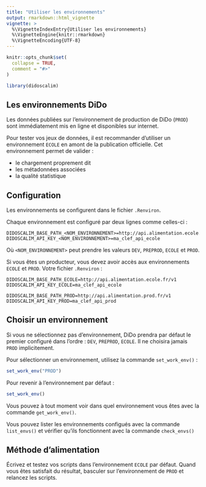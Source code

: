 ```yaml
---
title: "Utiliser les environnements"
output: rmarkdown::html_vignette
vignette: >
  %\VignetteIndexEntry{Utiliser les environnements}
  %\VignetteEngine{knitr::rmarkdown}
  %\VignetteEncoding{UTF-8}
---
```


```r
knitr::opts_chunk$set(
  collapse = TRUE,
  comment = "#>"
)
```

```r
library(didoscalim)
```

## Les environnements DiDo

Les données publiées sur l'environnement de production de DiDo (`PROD`) sont
immédiatement mis en ligne et disponibles sur internet.

Pour tester vos jeux de données, il est recommander d'utiliser un environnement
`ECOLE` en amont de la publication officielle. Cet environnement permet de
valider :

* le chargement proprement dit
* les métadonnées associées
* la qualité statistique

## Configuration

Les environnements se configurent dans le fichier `.Renviron`.

Chaque environnement est configuré par deux lignes comme celles-ci :

```
DIDOSCALIM_BASE_PATH_<NOM_ENVIRONNEMENT>=http://api.alimentation.ecole.fr/v1
DIDOSCALIM_API_KEY_<NOM_ENVIRONNEMENT>=ma_clef_api_ecole
```

Où `<NOM_ENVIRONNEMENT>` peut prendre les valeurs `DEV`, `PREPROD`, `ECOLE` et
`PROD`.

Si vous êtes un producteur, vous devez avoir accès aux environnements `ECOLE` et
`PROD`. Votre fichier `.Renviron` :

```
DIDOSCALIM_BASE_PATH_ECOLE=http://api.alimentation.ecole.fr/v1
DIDOSCALIM_API_KEY_ECOLE=ma_clef_api_ecole

DIDOSCALIM_BASE_PATH_PROD=http://api.alimentation.prod.fr/v1
DIDOSCALIM_API_KEY_PROD=ma_clef_api_prod
```

## Choisir un environnement

Si vous ne sélectionnez pas d'environnement, DiDo prendra par défaut le premier
configuré dans l'ordre : `DEV`, `PREPROD`, `ECOLE`. Il ne choisira jamais `PROD`
implicitement.

Pour sélectionner un environnement, utilisez la commande `set_work_env()` :

```r
set_work_env("PROD")
```

Pour revenir à l'environnement par défaut :

```r
set_work_env()
```

Vous pouvez à tout moment voir dans quel environnement vous êtes avec la
commande `get_work_env()`.

Vous pouvez lister les environnements configués avec la commande `list_envs()`
et vérifier qu'ils fonctionnent avec la commande `check_envs()`

## Méthode d'alimentation

Écrivez et testez vos scripts dans l'environnement `ECOLE` par défaut. Quand
vous êtes satisfait du résultat, basculer sur l'environnement de `PROD` et
relancez les scripts.
